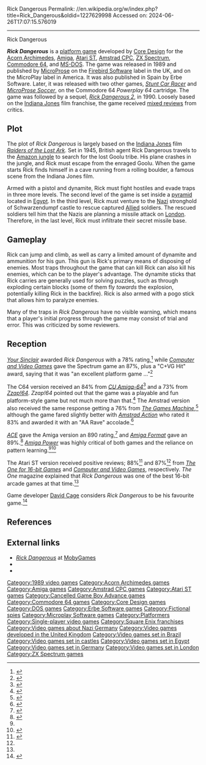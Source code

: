 Rick Dangerous
Permalink: //en.wikipedia.org/w/index.php?title=Rick_Dangerous&oldid=1227629998
Accessed on: 2024-06-26T17:07:15.576019



------
Rick Dangerous
{{Short description|1989 video game}}
{{Infobox video game
|title = Rick Dangerous
|image = rickdangerousboxart.jpg
|caption =
|developer = [[Core Design]]
|publisher = [[Firebird Software]]
|designer = [[Simon Phipps (game designer)|Simon Phipps]]
|engine = 
|released = [[1989 in video gaming|1989]]
|genre = [[Platform game|Platform]]
|modes = [[Single-player]]
|platforms = [[Amiga]], [[Amstrad CPC]], [[Atari ST]], [[Acorn Archimedes]], [[Commodore 64]], [[ZX Spectrum]], [[SAM Coupé]], [[MS-DOS]]
}}

'''''Rick Dangerous''''' is a [[platform game]] developed by [[Core Design]] for the [[Acorn Archimedes]], [[Amiga]], [[Atari ST]], [[Amstrad CPC]], [[ZX Spectrum]], [[Commodore 64]], and [[MS-DOS]]. The game was released in 1989 and published by [[MicroProse]] on the [[Firebird Software]] label in the UK, and on the MicroPlay label in America. It was also published in Spain by Erbe Software. Later, it was released with two other games, ''[[Stunt Car Racer]]'' and ''[[MicroProse Soccer]]'', on the Commodore 64 ''Powerplay 64'' cartridge. The game was followed by a sequel, ''[[Rick Dangerous 2]]'', in 1990. Loosely based on the [[Indiana Jones]] film franchise, the game received [[Review|mixed reviews]] from critics.

== Plot ==
The plot of ''Rick Dangerous'' is largely based on the [[Indiana Jones]] film ''[[Raiders of the Lost Ark]]''. Set in 1945, British agent Rick Dangerous travels to the [[Amazon jungle]] to search for the lost Goolu tribe. His plane crashes in the jungle, and Rick must escape from the enraged Goolu. When the game starts Rick finds himself in a cave running from a rolling boulder, a famous scene from the Indiana Jones film.

Armed with a pistol and dynamite, Rick must fight hostiles and evade traps in three more levels. The second level of the game is set inside a [[pyramid]] located in [[Egypt]]. In the third level, Rick must venture to the [[Axis powers|Nazi]] stronghold of Schwarzendumpf castle to rescue captured [[Allies of World War II|Allied]] soldiers. The rescued soldiers tell him that the Nazis are planning a missile attack on [[London]]. Therefore, in the last level, Rick must infiltrate their secret missile base.

== Gameplay ==
Rick can jump and climb, as well as carry a limited amount of dynamite and ammunition for his gun. This gun is Rick's primary means of disposing of enemies. Most traps throughout the game that can kill Rick can also kill his enemies, which can be to the player's advantage. The dynamite sticks that Rick carries are generally used for solving puzzles, such as through exploding certain blocks (some of them fly ''towards'' the explosion, potentially killing Rick in the backfire). Rick is also armed with a pogo stick that allows him to paralyze enemies.

Many of the traps in ''Rick Dangerous'' have no visible warning, which means that a player's initial progress through the game may consist of trial and error. This was criticized by some reviewers.

== Reception ==
{{Video game reviews
| rev1 = ''[[The One (magazine)|The One for Amiga Games]]''
| rev1Score = {{rating|5|5}} (Amiga, re-release)<ref>{{cite magazine |title =Cheap and Cheerful - Rick Dangerous |date =December 1991 |url =https://archive.org/details/TheOneIssue39Dec91/page/n95/mode/2up |magazine =[[The One (magazine)|The One for Amiga Games]] |publisher =EMAP Images |last =Watsham |first =Jools |issue =39 |page =96}}</ref>
| rev2 = ''[[Amiga Format]]''
| rev2Score = 89% (Amiga)<ref name=format />
| rev3 = ''[[ACE (magazine)|ACE]]''
| rev3Score = 890/1000 (Amiga)<br>{{rating|5|5}} (Amiga re-release)<ref>{{cite magazine|title =Reviews Directory |date =January 1992 |url =https://archive.org/stream/ace-magazine-52/ACE_Issue_52_1992_Jan#page/n107/mode/2up |magazine =[[ACE (magazine)|ACE]] |publisher =EMAP Images|issue =52 |page =108 |issn=0954-8076}}</ref>
| rev4 = ''[[The One (magazine)|The One for 16-bit Games]]''
| rev4Score = 88% (Amiga)<ref name=theone9 /><br>88% (ST)<ref name=theone9 />
| rev5 = ''[[Computer and Video Games]]''
| rev5Score = 87% (Spectrum)<ref name=CVG /><br>87% (Amiga)<ref name=CVG /><br>87% (C64)<ref name=CVG /><br>87% (ST)<ref name=CVG />
| rev6 = ''[[Sinclair User]]''
| rev6Score = 85% (Spectrum)<ref>{{cite magazine|title =Games Review - Rick Dangerous |date =July 1989 |url =https://archive.org/stream/sinclair-user-magazine-088/SinclairUser_088_Jul_1989#page/n59/mode/2up |magazine =[[Sinclair User]] |publisher =EMAP B&C |last =Skeat |first =Alison |issue =88 |page =60|issn=0262-5458}}</ref><br>84 (Spectrum, re-release)<ref>{{cite magazine|title =Rerelease - Rick Dangerous |date =May 1992 |url =https://archive.org/stream/sinclair-user-magazine-123/SinclairUser_123_May_1992#page/n59/mode/2up |magazine =[[Sinclair User]] |publisher =EMAP Images |last1 =Rand |first1 =Paul |last2 =Dykes |first2 =Alan|issue =123 |page =60 |issn=0262-5458}}</ref><br>79% (Spectrum)<ref>{{cite magazine|title =Rerelease - Rick Dangerous |date =February 1992|url =https://archive.org/stream/sinclair-user-magazine-120/SinclairUser_120_Feb_1992#page/n40/mode/2up |magazine =EMAP Images |publisher =[[Sinclair User]] |last1 =Sumpter |first1 =Garth |last2 =Dykes |first2 =Alan|issue =120 |page =41 |issn=0262-5458}}</ref>
| rev7 = ''[[Commodore User|CU Amiga-64]]''
| rev7Score = 84% (C64)<ref name=cuamiga />
| rev8 = ''[[Amstrad Action]]''
| rev8Score = 83% (Amstrad)<ref name=amstrad />
| rev9 = ''[[Crash (magazine)|Crash]]''
| rev9Score = 81% (Spectrum)<ref>{{cite magazine|title =Reviews - Rick Dangerous |date =July 1989 |url =https://archive.org/details/Crash_No._66_1989-07_Newsfield_GB/page/n39/mode/2up |magazine =[[Crash (magazine)|Crash]] |publisher =Newsfield |last1 =Dunn |first1 =Mike |last2 =Roberts |first2 =Nick|issue =66 |pages =40–41|issn=0954-8661}}</ref><br>76% (Spectrum)<ref>{{cite magazine|title =Crashback - Rick Dangerous |date =April 1992 |url =https://archive.org/stream/crash-magazine-98/Crash_98_Apr_1992#page/n78/mode/2up |magazine =[[Crash (magazine)|Crash]] |publisher =Europress Impact |last =Green |first =Alan |issue =92 |page =79 |issn=0954-8661}}</ref>
| rev10 = ''[[Your Sinclair]]''
| rev10Score = 78% (Spectrum)<ref name=yoursinclair43 /><br>70% (Spectrum re-release)<ref>{{cite magazine|title =Replay - Rick Dangerous |date =April 1992 |url =https://archive.org/stream/YourSinclair37Jan89/YourSinclair/YourSinclair76-Apr92#page/n59/mode/2up |magazine =[[Your Sinclair]] |publisher =[[Future Publishing]] |last =Pelley |first =Rich |issue =76 |page =60 |issn=0269-6983}}</ref>
| rev11 = ''[[The Games Machine]]''
| rev11Score = 76% (Amstrad)<ref name=gamemachine /><br>81% (C64)<ref name=gamemachine /><br>78% (Spectrum)<ref name=gamemachine />
| rev12 = ''[[Zzap!64]]''
| rev12Score = 73% (C64)<ref name=zzap />
| rev13 = ''[[Amiga Power]]''
| rev13Score = {{rating|2|5}} (Amiga)<ref name=powerguide>{{cite magazine|title =Definition of Sound: The Great Leap Forwards |date =March 1992 |url =https://archive.org/details/Amiga_Power_Issue_11_1992-03_Future_Publishing_GB/page/n85/mode/2up |magazine =[[Amiga Power]] |publisher =[[Future Publishing]] |issue =11 |pages =83, 86|issn=0961-7310}}</ref><br>17% (Amiga, re-release)<ref name=power43 />
}}
''[[Your Sinclair]]'' awarded ''Rick Dangerous'' with a 78% rating,<ref name=yoursinclair43>{{cite magazine|title =Rick Dangerous |date =July 1989 |url =https://archive.org/stream/YourSinclair37Jan89/YourSinclair/YourSinclair43-Jul89#page/n59/mode/2up |magazine =[[Your Sinclair]] |publisher =[[Dennis Publishing]] |last =Ryan |first =Jackie |issue =43 |page =61 |issn=0269-6983}}</ref> while ''[[Computer and Video Games]]'' gave the Spectrum game an 87%, plus a "C+VG Hit" award, saying that it was "an excellent platform game&nbsp;..."<ref name=CVG>{{cite magazine|title =Review - Richard Dangerous |date = |url =https://archive.org/details/computer-video-games-magazine-093/page/n79/mode/2up |magazine =[[Computer and Video Games]] |publisher =EMAP Frontline |last =Rignall |first =Julian |issue =93|pages =80–81 |issn=0261-3697}}</ref>

The C64 version received an 84% from ''[[Commodore User|CU Amiga-64]]''<ref name=cuamiga>{{cite magazine|title =64 Screen Scene - Rick Dangerous |date =June 1989 |url =https://archive.org/details/CUAmiga64Issue069198906EMAP300dpi/page/n31/mode/2up |magazine =[[Commodore User|CU Amiga-64]] |publisher =EMAP Frontline |last =Dillon |first =Tony |issue =69 |page =33|issn=0963-0090}}</ref> and a 73% from ''[[Zzap!64]]''. ''Zzap!64'' pointed out that the game was a playable and fun platform-style game but not much more than that.<ref name=zzap>{{cite magazine|title =Zzap! Test - Rick Dangerous 64 |date =August 1989 |url =https://archive.org/details/zzap64-magazine-052/page/n11/mode/2up |magazine =[[Zzap!64]] |publisher =Newsfield |last1 =Wynne |first1 =Stuart |last2 =Hogg |first2 =Robin|issue =52 |page =12 |issn=0954-867X}}</ref> The Amstrad version also received the same response getting a 76% from ''[[The Games Machine]]'',<ref name=gamemachine>{{cite magazine|title =Reviews - Rick Dangerous |date =July 1989 |url =https://archive.org/details/thegamesmachine-20/page/n43/mode/2up |magazine =[[The Games Machine]] |publisher =Newsfield |last =Lapworth |first =Warren |issue =20|issn=0954-8092|page =44}}</ref> although the game fared slightly better with ''[[Amstrad Action]]'' who rated it 83% and awarded it with an "AA Rave" accolade.<ref name=amstrad>{{cite magazine|title =Action Test - Rick Dangerous |date =August 1989 |url =https://archive.org/details/AmstradAction052/AmstradAction/AmstradAction048/page/n45/mode/2up |magazine =[[Amstrad Action]] |publisher =[[Future Publishing]] |last1 =Broadley |first1 =Emma|last2=Carey|first2=Steve|issue =48 |page = 47|issn=0954-8068}}</ref>

''[[ACE (magazine)|ACE]]'' gave the Amiga version an 890 rating,<ref>{{cite magazine|title =Screentest - Rick Dangerous |date =October 1989 |url =https://archive.org/stream/ace-magazine-25/ACE_Issue_25_1989_Oct#page/n43/mode/2up |magazine =[[ACE (magazine)|ACE]] |publisher =EMAP B&CP |last =Lacey |first =Eugene |issue =25 |page =44|issn=0954-8076}}</ref> and ''[[Amiga Format]]'' gave an 89%.<ref name=format>{{cite magazine|title =Screen Play - Rick Dangerous |date =September 1989 |url =https://archive.org/details/Amiga_Format_Issue_002_1989-07_Future_Publishing_GB/page/n35/mode/2up |magazine =[[Amiga Format]] |publisher =[[Future Publishing]] |last =Smith |first =Andy |issue =2 |page =27|issn=0957-4867}}</ref> ''[[Amiga Power]]'' was highly critical of both games and the reliance on pattern learning.<ref name=powerguide /><ref name=power43>{{cite magazine|title =Budgets - Rick Dangerous |date =November 1994 |url =https://amr.abime.net/issue_43_pages |magazine =[[Amiga Power]] |publisher =[[Future Publishing]] |last =Winstanley |first =Cam |issue =43 |page =85|issn=0261-3697}}</ref>

The Atari ST version received positive reviews; 88%<ref name=theone9>{{cite magazine|title =Rick Dangerous |date =June 1989 |url =http://amr.abime.net/review_22667 |magazine =[[The One (magazine)|The One for 16-bit Games]] |publisher =EMAP Images |last =Nesbitt |first =Brian |issue =9 |pages =66–68|issn=0955-4084}}</ref> and 87%<ref name=CVG /> from ''[[The One (magazine)|The One for 16-bit Games]]'' and ''[[Computer and Video Games]]'', respectively. ''The One'' magazine explained that ''Rick Dangerous'' was one of the best 16-bit arcade games at that time.<ref name=theone9 />

Game developer [[David Cage]] considers ''Rick Dangerous'' to be his favourite game.<ref>{{cite magazine|url=https://www.wired.com/story/david-cage-detroit-become-human/|title=A Videogame Developer Who Finds Power in Pathos|first=Laura|last=Stevens|date=February 16, 2018|magazine=[[Wired (magazine)|Wired]]|archive-date=February 18, 2018|archive-url=https://archive.today/20180218135253/https://www.wired.com/story/david-cage-detroit-become-human/|url-status=live|publisher=Condé Nast}}</ref>

== References ==
{{Reflist}}

== External links ==
* [https://www.mobygames.com/game/rick-dangerous ''Rick Dangerous''] at [[MobyGames]]
* {{abime|id=1235}}
* {{WoS game|id=0004135|name=Rick Dangerous}}

{{Core Design}}
{{Authority control}}

{{DEFAULTSORT:Rick Dangerous}}
[[Category:1989 video games]]
[[Category:Acorn Archimedes games]]
[[Category:Amiga games]]
[[Category:Amstrad CPC games]]
[[Category:Atari ST games]]
[[Category:Cancelled Game Boy Advance games]]
[[Category:Commodore 64 games]]
[[Category:Core Design games]]
[[Category:DOS games]]
[[Category:Erbe Software games]]
[[Category:Fictional spies]]
[[Category:Microplay Software games]]
[[Category:Platformers]]
[[Category:Single-player video games]]
[[Category:Square Enix franchises]]
[[Category:Video games about Nazi Germany]]
[[Category:Video games developed in the United Kingdom]]
[[Category:Video games set in Brazil]]
[[Category:Video games set in castles]]
[[Category:Video games set in Egypt]]
[[Category:Video games set in Germany]]
[[Category:Video games set in London]]
[[Category:ZX Spectrum games]]